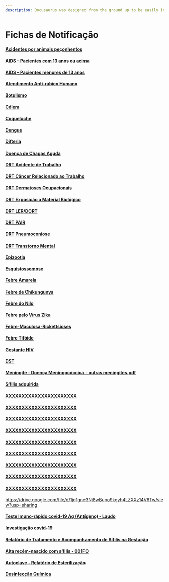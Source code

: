 ```yaml
---
description: Docusaurus was designed from the ground up to be easily installed and used to get your website up and running quickly.
---
```


# Fichas de Notificação

#### [Acidentes por animais peçonhentos](http://portalsinan.saude.gov.br/acidente-por-animais-peconhentos)

#### [AIDS – Pacientes com 13 anos ou acima](http://portalsinan.saude.gov.br/aids-adulto)

#### [AIDS – Pacientes menores de 13 anos](http://portalsinan.saude.gov.br/aids-crianca)

#### [Atendimento Anti-rábico Humano](http://portalsinan.saude.gov.br/atendimento-antirrabico)

#### [Botulismo](http://portalsinan.saude.gov.br/botulismo)

#### [Cólera](http://portalsinan.saude.gov.br/colera)

#### [Coqueluche](http://portalsinan.saude.gov.br/coqueluche)

#### [Dengue](http://portalsinan.saude.gov.br/dengue)

#### [Difteria](http://portalsinan.saude.gov.br/difteria)

#### [Doença de Chagas Aguda](http://portalsinan.saude.gov.br/doenca-de-chagas-aguda)

#### [DRT Acidente de Trabalho](http://portalsinan.saude.gov.br/drt-acidente-de-trabalho-grave)

#### [DRT Câncer Relacionado ao Trabalho](http://portalsinan.saude.gov.br/drt-cancer-relacionado-ao-trabalho)

#### [DRT Dermatoses Ocupacionais](http://portalsinan.saude.gov.br/drt-dermatoses-ocupacionais)

#### [DRT Exposição a Material Biológico](http://portalsinan.saude.gov.br/drt-exposicao-a-material-biologico)

#### [DRT LER/DORT](http://portalsinan.saude.gov.br/drt-ler-dort)

#### [DRT PAIR](http://portalsinan.saude.gov.br/drt-pair)

#### [DRT Pneumoconiose](http://portalsinan.saude.gov.br/drt-pneumoconiose)

#### [DRT Transtorno Mental](http://portalsinan.saude.gov.br/drt-transtorno-mental)

#### [Epizootia](http://portalsinan.saude.gov.br/epizootia)

#### [Esquistossomose](http://portalsinan.saude.gov.br/esquistossomose)

#### [Febre Amarela](http://portalsinan.saude.gov.br/febre-amarela)

#### [Febre de Chikungunya](http://portalsinan.saude.gov.br/chikungunya)

#### [Febre do Nilo](http://portalsinan.saude.gov.br/febre-do-nilo)

#### [Febre pelo Vírus Zika](http://portalsinan.saude.gov.br/zika)

#### [Febre-Maculosa-Rickettsioses](http://portalsinan.saude.gov.br/febre-maculosa)

#### [Febre Tifóide](http://portalsinan.saude.gov.br/febre-tifoide)

#### [Gestante HIV](http://portalsinan.saude.gov.br/gestante-hiv)

#### [DST](https://drive.google.com/file/d/1opeeQRS3BHWND4-ncrxCjbZF5uiBJsJH/view)



#### [Meningite - Doença Meningocóccica - outras meningites.pdf](https://drive.google.com/file/d/1D1yVwXaefYrSkBfYhs8Xd-2CUpTwgCpJ/view)

#### [Sífilis adquirida](https://drive.google.com/file/d/1N0Q-5HreK6XxAKtogCT-YMbERvQcCzSE/view)


#### [XXXXXXXXXXXXXXXXXXXXXX](MMMMMMMMMMMMMMMMMMMMMMMMMMMMMMMMMMMMMMMMMMMMMMMMMMMMMMMMMMMMMMMMMMMMMMMMMMMMMMMMMMMMMM)

#### [XXXXXXXXXXXXXXXXXXXXXX](MMMMMMMMMMMMMMMMMMMMMMMMMMMMMMMMMMMMMMMMMMMMMMMMMMMMMMMMMMMMMMMMMMMMMMMMMMMMMMMMMMMMMM)

#### [XXXXXXXXXXXXXXXXXXXXXX](MMMMMMMMMMMMMMMMMMMMMMMMMMMMMMMMMMMMMMMMMMMMMMMMMMMMMMMMMMMMMMMMMMMMMMMMMMMMMMMMMMMMMM)

#### [XXXXXXXXXXXXXXXXXXXXXX](MMMMMMMMMMMMMMMMMMMMMMMMMMMMMMMMMMMMMMMMMMMMMMMMMMMMMMMMMMMMMMMMMMMMMMMMMMMMMMMMMMMMMM)

#### [XXXXXXXXXXXXXXXXXXXXXX](MMMMMMMMMMMMMMMMMMMMMMMMMMMMMMMMMMMMMMMMMMMMMMMMMMMMMMMMMMMMMMMMMMMMMMMMMMMMMMMMMMMMMM)

#### [XXXXXXXXXXXXXXXXXXXXXX](MMMMMMMMMMMMMMMMMMMMMMMMMMMMMMMMMMMMMMMMMMMMMMMMMMMMMMMMMMMMMMMMMMMMMMMMMMMMMMMMMMMMMM)

#### [XXXXXXXXXXXXXXXXXXXXXX](MMMMMMMMMMMMMMMMMMMMMMMMMMMMMMMMMMMMMMMMMMMMMMMMMMMMMMMMMMMMMMMMMMMMMMMMMMMMMMMMMMMMMM)

#### [XXXXXXXXXXXXXXXXXXXXXX](MMMMMMMMMMMMMMMMMMMMMMMMMMMMMMMMMMMMMMMMMMMMMMMMMMMMMMMMMMMMMMMMMMMMMMMMMMMMMMMMMMMMMM)

#### [XXXXXXXXXXXXXXXXXXXXXX](MMMMMMMMMMMMMMMMMMMMMMMMMMMMMMMMMMMMMMMMMMMMMMMMMMMMMMMMMMMMMMMMMMMMMMMMMMMMMMMMMMMMMM)

https://drive.google.com/file/d/1jq1gne3Nj8wBupo9kgyh4LZXXz14V6Tw/view?usp=sharing

#### [Teste Imuno-rápido covid-19 Ag (Antígeno) - Laudo](https://drive.google.com/file/d/1pOv6kY31e2HdVPTlfUlJ8E_FVWB0DvYw/view)

#### [Investigação covid-19](https://drive.google.com/file/d/1TXtqVUnEPY-TMI9Qbz1q8V5m3TqtnfZd/view)

#### [Relatório de Tratamento e Acompanhamento de Sífilis na Gestação](https://drive.google.com/file/d/10xpQUp0dSXgBEQOVADCRj8mbpOFbtWQW/view)

#### [Alta recém-nascido com sífilis - 001FO](https://drive.google.com/file/d/13fzQXTGrdJC26Dr-PGKlE6_hJWO9xIlI/view?usp=drive_link)

#### [Autoclave - Relatório de Esterilização](https://drive.google.com/file/d/1t_o6Ap2ld4d7GjwPIGw7JTbxce1QZChz/view)

#### [Desinfecção Química](https://drive.google.com/file/d/1nb1iYykk3jg2gV_O_PvRiApCcmABtAck/view)
